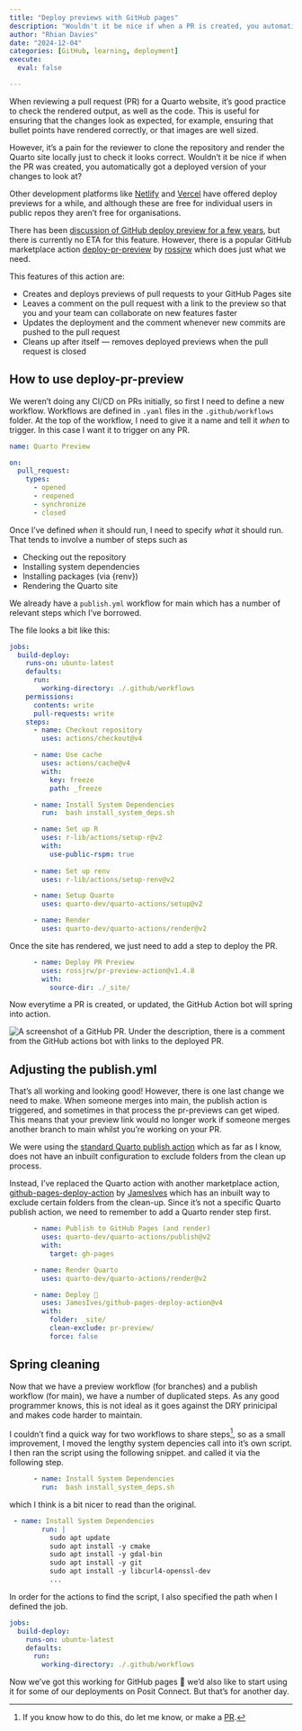 ```yaml
---
title: "Deploy previews with GitHub pages"
description: "Wouldn't it be nice if when a PR is created, you automatically got a deployed version of your changes to look at?"
author: "Rhian Davies"
date: "2024-12-04"
categories: [GitHub, learning, deployment]
execute:
  eval: false

---
```


When reviewing a pull request (PR) for a Quarto website, it's good practice to check the rendered output, as well as the code. This is useful for ensuring that the changes look as expected, for example, ensuring that bullet points have rendered correctly, or that images are well sized.

However, it's a pain for the reviewer to clone the repository and render the Quarto site locally just to check it looks correct. Wouldn't it be nice if when the PR was created, you automatically got a deployed version of your changes to look at?

Other development platforms like [Netlify](https://docs.netlify.com/site-deploys/deploy-previews/) and [Vercel](https://vercel.com/docs/deployments/preview-deployments) have offered deploy previews for a while, and although these are free for individual users in public repos they aren't free for organisations.  

There has been [discussion of GitHub deploy preview for a few years](https://github.com/orgs/community/discussions/7730), but there is currently no ETA for this feature. However, there is a popular GitHub marketplace action [deploy-pr-preview](https://github.com/marketplace/actions/deploy-pr-preview) by [rossjrw](https://github.com/rossjrw) which does just what we need.

This features of this action are:

- Creates and deploys previews of pull requests to your GitHub Pages site
- Leaves a comment on the pull request with a link to the preview so that you and your team can collaborate on new features faster
- Updates the deployment and the comment whenever new commits are pushed to the pull request
- Cleans up after itself — removes deployed previews when the pull request is closed

## How to use deploy-pr-preview

We weren't doing any CI/CD on PRs initially, so first I need to define a new workflow. Workflows are defined in `.yaml` files in the `.github/workflows` folder. At the top of the workflow, I need to give it a name and tell it _when_ to trigger. In this case I want it to trigger on any PR.

```yaml
name: Quarto Preview

on:
  pull_request:
    types:
      - opened
      - reopened
      - synchronize
      - closed
```

Once I've defined _when_ it should run, I need to specify _what_ it should run. That tends to involve a number of steps such as 

- Checking out the repository
- Installing system dependencies
- Installing packages (via {renv})
- Rendering the Quarto site

We already have a `publish.yml` workflow for main which has a number of relevant steps which I've borrowed.

The file looks a bit like this:

```yaml
jobs:
  build-deploy:
    runs-on: ubuntu-latest
    defaults:
      run:
        working-directory: ./.github/workflows
    permissions:
      contents: write
      pull-requests: write
    steps:
      - name: Checkout repository
        uses: actions/checkout@v4

      - name: Use cache
        uses: actions/cache@v4
        with:
          key: freeze
          path: _freeze

      - name: Install System Dependencies
        run:  bash install_system_deps.sh

      - name: Set up R
        uses: r-lib/actions/setup-r@v2
        with:
          use-public-rspm: true
      
      - name: Set up renv
        uses: r-lib/actions/setup-renv@v2

      - name: Setup Quarto
        uses: quarto-dev/quarto-actions/setup@v2

      - name: Render
        uses: quarto-dev/quarto-actions/render@v2
```

Once the site has rendered, we just need to add a step to deploy the PR.

```yaml
      - name: Deploy PR Preview
        uses: rossjrw/pr-preview-action@v1.4.8
        with:
          source-dir: ./_site/
```

Now everytime a PR is created, or updated, the GitHub Action bot will spring into action.

![A screenshot of a GitHub PR. Under the description, there is a comment from the GitHub actions bot with links to the deployed PR.](deploy-pr-preview.PNG)\

## Adjusting the publish.yml

That's all working and looking good! However, there is one last change we need to make. 
When someone merges into main, the publish action is triggered, and sometimes in that process the pr-previews can get wiped. This means that your preview link would no longer work if someone merges another branch to main whilst you're working on your PR.

We were using the [standard Quarto publish action](https://github.com/quarto-dev/quarto-actions) which as far as I know, does not have an inbuilt configuration to exclude folders from the clean up process.

Instead, I've replaced the Quarto action with another marketplace action, [github-pages-deploy-action](https://github.com/JamesIves/github-pages-deploy-action) by [JamesIves](https://github.com/JamesIves) which has an inbuilt way to exclude certain folders from the clean-up. Since it's not a specific Quarto publish action, we need to remember to add a Quarto render step first.

```yaml
      - name: Publish to GitHub Pages (and render)
        uses: quarto-dev/quarto-actions/publish@v2
        with:
          target: gh-pages
```

```yaml
      - name: Render Quarto
        uses: quarto-dev/quarto-actions/render@v2

      - name: Deploy 🚀
        uses: JamesIves/github-pages-deploy-action@v4
        with:
          folder: _site/
          clean-exclude: pr-preview/
          force: false
```

## Spring cleaning

Now that we have a preview workflow (for branches) and a publish workflow (for main), we have a number of duplicated steps. As any good programmer knows, this is not ideal as it goes against the DRY prinicipal and makes code harder to maintain. 

I couldn't find a quick way for two workflows to share steps^[If you know how to do this, do let me know, or make a [PR](https://github.com/The-Strategy-Unit/data_science/pulls).], so as a small improvement, I moved the lengthy system depencies call into it's own script. I then ran the script using the following snippet.
and called it via the following step.

```yaml
      - name: Install System Dependencies
        run:  bash install_system_deps.sh
```

which I think is a bit nicer to read than the original.

```yaml
 - name: Install System Dependencies
        run: |
          sudo apt update
          sudo apt install -y cmake
          sudo apt install -y gdal-bin
          sudo apt install -y git
          sudo apt install -y libcurl4-openssl-dev
          ...
```

In order for the actions to find the script, I also specified the path when I defined the job.

```yaml
jobs:
  build-deploy:
    runs-on: ubuntu-latest
    defaults:
      run:
        working-directory: ./.github/workflows
```

Now we've got this working for GitHub pages 🎉 we'd also like to start using it for some of our deployments on Posit Connect. But that's for another day.

